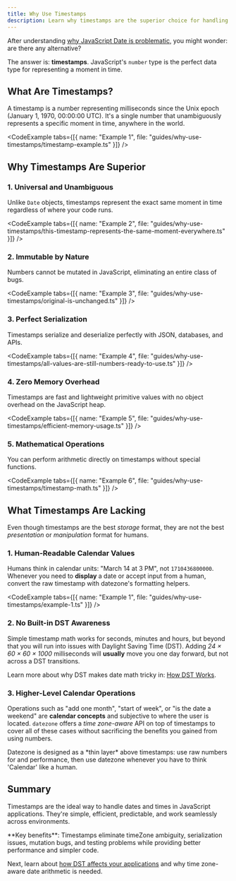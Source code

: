 ```yaml
---
title: Why Use Timestamps
description: Learn why timestamps are the superior choice for handling dates and times in JavaScript applications
---
```




After understanding [why JavaScript Date is problematic](/docs/guides/why-not-to-use-date), you might wonder: are there any alternative? 

The answer is: **timestamps**. JavaScript's `number` type is the perfect data type for representing a moment in time.

## What Are Timestamps?

A timestamp is a number representing milliseconds since the Unix epoch (January 1, 1970, 00:00:00 UTC). It's a single number that unambiguously represents a specific moment in time, anywhere in the world.

<CodeExample tabs={[{ name: "Example 1", file: "guides/why-use-timestamps/timestamp-example.ts" }]} />

## Why Timestamps Are Superior

### 1. Universal and Unambiguous

Unlike `Date` objects, timestamps represent the exact same moment in time regardless of where your code runs.

<CodeExample tabs={[{ name: "Example 2", file: "guides/why-use-timestamps/this-timestamp-represents-the-same-moment-everywhere.ts" }]} />

### 2. Immutable by Nature

Numbers cannot be mutated in JavaScript, eliminating an entire class of bugs.

<CodeExample tabs={[{ name: "Example 3", file: "guides/why-use-timestamps/original-is-unchanged.ts" }]} />

### 3. Perfect Serialization

Timestamps serialize and deserialize perfectly with JSON, databases, and APIs.

<CodeExample tabs={[{ name: "Example 4", file: "guides/why-use-timestamps/all-values-are-still-numbers-ready-to-use.ts" }]} />

### 4. Zero Memory Overhead

Timestamps are fast and lightweight primitive values with no object overhead on the JavaScript heap.

<CodeExample tabs={[{ name: "Example 5", file: "guides/why-use-timestamps/efficient-memory-usage.ts" }]} />

### 5. Mathematical Operations

You can perform arithmetic directly on timestamps without special functions.

<CodeExample tabs={[{ name: "Example 6", file: "guides/why-use-timestamps/timestamp-math.ts" }]} />

## What Timestamps Are Lacking

Even though timestamps are the best *storage* format, they are not the best *presentation* or *manipulation* format for humans.

### 1. Human-Readable Calendar Values

Humans think in calendar units: "March&nbsp;14 at 3 PM", not `1710436800000`. Whenever you need to **display** a date or accept input from a human, convert the raw timestamp with datezone's formatting helpers.

<CodeExample tabs={[{ name: "Example 1", file: "guides/why-use-timestamps/example-1.ts" }]} />

### 2. No Built-in DST Awareness

Simple timestamp math works for seconds, minutes and hours, but beyond that you will run into issues with Daylight Saving Time (DST). Adding *24 × 60 × 60 × 1000* milliseconds will **usually** move you one day forward, but not across a DST transitions.

<CodeExample title="Breaks during DST" file="guides/how-dst-works/at-200-am-est-clocks-spring-forward-to-300-am-edt.ts" />

Learn more about why DST makes date math tricky in: [How DST Works](/docs/guides/how-dst-works).

### 3. Higher-Level Calendar Operations

Operations such as "add one month", "start of week", or "is the date a weekend" are **calendar concepts** and subjective to where the user is located. `datezone` offers a *time zone-aware* API on top of timestamps to cover all of these cases without sacrificing the benefits you gained from using numbers.

<Callout type="info">
Datezone is designed as a *thin layer* above timestamps: use raw numbers for and performance, then use datezone whenever you have to think 'Calendar' like a human.
</Callout>

## Summary

Timestamps are the ideal way to handle dates and times in JavaScript applications. They're simple, efficient, predictable, and work seamlessly across environments.

<Callout type="info">
**Key benefits**: Timestamps eliminate timeZone ambiguity, serialization issues, mutation bugs, and testing problems while providing better performance and simpler code.
</Callout>

Next, learn about [how DST affects your applications](/docs/guides/how-dst-works) and why time zone-aware date arithmetic is needed.


